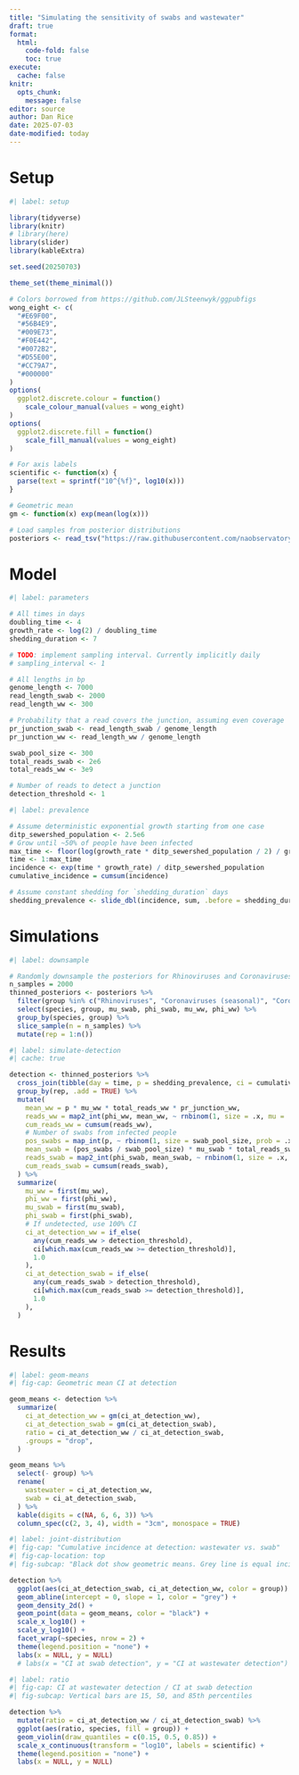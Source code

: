 ```yaml
---
title: "Simulating the sensitivity of swabs and wastewater"
draft: true
format:
  html:
    code-fold: false 
    toc: true
execute:
  cache: false
knitr:
  opts_chunk: 
    message: false
editor: source 
author: Dan Rice
date: 2025-07-03
date-modified: today
---
```


# Setup

```r
#| label: setup

library(tidyverse)
library(knitr)
# library(here)
library(slider)
library(kableExtra)

set.seed(20250703)

theme_set(theme_minimal())

# Colors borrowed from https://github.com/JLSteenwyk/ggpubfigs
wong_eight <- c(
  "#E69F00",
  "#56B4E9",
  "#009E73",
  "#F0E442",
  "#0072B2",
  "#D55E00",
  "#CC79A7",
  "#000000"
)
options(
  ggplot2.discrete.colour = function()
    scale_colour_manual(values = wong_eight)
)
options(
  ggplot2.discrete.fill = function()
    scale_fill_manual(values = wong_eight)
)

# For axis labels
scientific <- function(x) {
  parse(text = sprintf("10^{%f}", log10(x)))
}

# Geometric mean
gm <- function(x) exp(mean(log(x)))

# Load samples from posterior distributions
posteriors <- read_tsv("https://raw.githubusercontent.com/naobservatory/swab-based-p2ra/refs/heads/main/tables/posteriors.tsv")
```

# Model

```r
#| label: parameters

# All times in days
doubling_time <- 4
growth_rate <- log(2) / doubling_time
shedding_duration <- 7

# TODO: implement sampling interval. Currently implicitly daily
# sampling_interval <- 1

# All lengths in bp
genome_length <- 7000
read_length_swab <- 2000
read_length_ww <- 300

# Probability that a read covers the junction, assuming even coverage
pr_junction_swab <- read_length_swab / genome_length
pr_junction_ww <- read_length_ww / genome_length

swab_pool_size <- 300
total_reads_swab <- 2e6
total_reads_ww <- 3e9

# Number of reads to detect a junction
detection_threshold <- 1
```

```r
#| label: prevalence

# Assume deterministic exponential growth starting from one case
ditp_sewershed_population <- 2.5e6
# Grow until ~50% of people have been infected
max_time <- floor(log(growth_rate * ditp_sewershed_population / 2) / growth_rate)
time <- 1:max_time
incidence <- exp(time * growth_rate) / ditp_sewershed_population
cumulative_incidence = cumsum(incidence)

# Assume constant shedding for `shedding_duration` days
shedding_prevalence <- slide_dbl(incidence, sum, .before = shedding_duration - 1, .complete = FALSE)
```

# Simulations

```r
#| label: downsample

# Randomly downsample the posteriors for Rhinoviruses and Coronaviruses
n_samples = 2000
thinned_posteriors <- posteriors %>%
  filter(group %in% c("Rhinoviruses", "Coronaviruses (seasonal)", "Coronaviruses (SARS-CoV-2)")) %>%
  select(species, group, mu_swab, phi_swab, mu_ww, phi_ww) %>%
  group_by(species, group) %>%
  slice_sample(n = n_samples) %>%
  mutate(rep = 1:n()) 
```

```r
#| label: simulate-detection
#| cache: true

detection <- thinned_posteriors %>%
  cross_join(tibble(day = time, p = shedding_prevalence, ci = cumulative_incidence)) %>%
  group_by(rep, .add = TRUE) %>%
  mutate(
    mean_ww = p * mu_ww * total_reads_ww * pr_junction_ww,
    reads_ww = map2_int(phi_ww, mean_ww, ~ rnbinom(1, size = .x, mu = .y)),
    cum_reads_ww = cumsum(reads_ww),
    # Number of swabs from infected people
    pos_swabs = map_int(p, ~ rbinom(1, size = swab_pool_size, prob = .x)),
    mean_swab = (pos_swabs / swab_pool_size) * mu_swab * total_reads_swab * pr_junction_swab,
    reads_swab = map2_int(phi_swab, mean_swab, ~ rnbinom(1, size = .x, mu = .y)),
    cum_reads_swab = cumsum(reads_swab),
  ) %>%
  summarize(
    mu_ww = first(mu_ww),
    phi_ww = first(phi_ww),
    mu_swab = first(mu_swab),
    phi_swab = first(phi_swab),
    # If undetected, use 100% CI
    ci_at_detection_ww = if_else(
      any(cum_reads_ww > detection_threshold),
      ci[which.max(cum_reads_ww >= detection_threshold)],
      1.0
    ),
    ci_at_detection_swab = if_else(
      any(cum_reads_swab > detection_threshold),
      ci[which.max(cum_reads_swab >= detection_threshold)],
      1.0
    ),
  )
```

# Results

```r
#| label: geom-means
#| fig-cap: Geometric mean CI at detection

geom_means <- detection %>%
  summarize(
    ci_at_detection_ww = gm(ci_at_detection_ww),
    ci_at_detection_swab = gm(ci_at_detection_swab),
    ratio = ci_at_detection_ww / ci_at_detection_swab,
    .groups = "drop",
  )

geom_means %>%
  select(- group) %>%
  rename(
    wastewater = ci_at_detection_ww,
    swab = ci_at_detection_swab,
  ) %>%
  kable(digits = c(NA, 6, 6, 3)) %>%
  column_spec(c(2, 3, 4), width = "3cm", monospace = TRUE) 
```

```r
#| label: joint-distribution
#| fig-cap: "Cumulative incidence at detection: wastewater vs. swab"
#| fig-cap-location: top
#| fig-subcap: "Black dot show geometric means. Grey line is equal incidence."

detection %>%
  ggplot(aes(ci_at_detection_swab, ci_at_detection_ww, color = group)) +
  geom_abline(intercept = 0, slope = 1, color = "grey") +
  geom_density_2d() +
  geom_point(data = geom_means, color = "black") +
  scale_x_log10() +
  scale_y_log10() +
  facet_wrap(~species, nrow = 2) +
  theme(legend.position = "none") +
  labs(x = NULL, y = NULL)
  # labs(x = "CI at swab detection", y = "CI at wastewater detection")
```

```r
#| label: ratio
#| fig-cap: CI at wastewater detection / CI at swab detection
#| fig-subcap: Vertical bars are 15, 50, and 85th percentiles

detection %>%
  mutate(ratio = ci_at_detection_ww / ci_at_detection_swab) %>%
  ggplot(aes(ratio, species, fill = group)) +
  geom_violin(draw_quantiles = c(0.15, 0.5, 0.85)) +
  scale_x_continuous(transform = "log10", labels = scientific) +
  theme(legend.position = "none") +
  labs(x = NULL, y = NULL)
```



